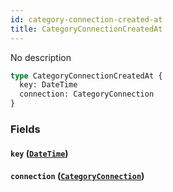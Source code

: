```yaml
---
id: category-connection-created-at
title: CategoryConnectionCreatedAt
---
```


No description

```graphql
type CategoryConnectionCreatedAt {
  key: DateTime
  connection: CategoryConnection
}
```

### Fields

#### `key` ([`DateTime`](/v1/scalars/date-time))

#### `connection` ([`CategoryConnection`](/v1/objects/category-connection))
